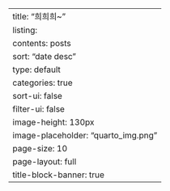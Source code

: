 ---
title: "희희희~"
listing: 
  contents: posts
  sort: "date desc"
  type: default
  categories: true
  sort-ui: false
  filter-ui: false
  image-height: 130px
  image-placeholder: "quarto_img.png"
  page-size: 10
page-layout: full
title-block-banner: true
---